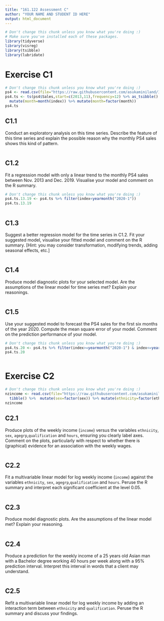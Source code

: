---
title: "161.122 Assessment C"
author: "YOUR NAME AND STUDENT ID HERE"
output: html_document
---

```{r setup general, message=FALSE}
# Don't change this chunk unless you know what you're doing :)
# Make sure you've installed each of these packages.
library(tidyverse)
library(visreg)
library(tsibble)
library(lubridate)
```

# Exercise C1

```{r setup c1}
# Don't change this chunk unless you know what you're doing :)
ps4 <- read.csv(file="https://raw.githubusercontent.com/asukaminiland/161122/master/ConsoleSales.csv")
ps4.ts <- ts(ps4$Sales,start=c(2013,11),frequency=12) %>% as_tsibble() %>% mutate(time=1:n()) %>%
  mutate(month=month(index)) %>% mutate(month=factor(month)) 
ps4.ts
```

## C1.1 
Conduct an exploratory analysis on this time series. Describe the feature of this time series and explain the possible reason why the monthly PS4 sales shows this kind of pattern.

```{r solution c1.1}

```

## C1.2
Fit a regression model with only a linear trend to the monthly PS4 sales between Nov. 2013 and Dec. 2019. Visualise your model and comment on the R summary.

```{r setup c1.2}
# Don't change this chunk unless you know what you're doing :)
ps4.ts.13.19 <- ps4.ts %>% filter(index<yearmonth("2020-1"))
ps4.ts.13.19
```

```{r solution c1.2}

```

## C1.3 
Suggest a better regression model for the time series in C1.2. Fit your suggested model, visualise your fitted model and comment on the R summary. [Hint: you may consider transformation, modifying trends, adding seasonal effects, etc.]

```{r solution c1.3}

```

## C1.4
Produce model diagnostic plots for your selected model. Are the assumptions of the linear model for time series met?  Explain your reasonings. 

```{r solution c1.4}

```

## C1.5 
Use your suggested model to forecast the PS4 sales for the first six months of the year
2020. Compute the mean square error of your model. Comment on the prediction
performance of your model. 

```{r setup c1.5}
# Don't change this chunk unless you know what you're doing :)
ps4.ts.20 <- ps4.ts %>% filter(index>=yearmonth("2020-1") & index<=yearmonth("2020-6"))
ps4.ts.20
```

```{r solution c1.5}

```

# Exercise C2

```{r setup c2}
# Don't change this chunk unless you know what you're doing :)
nzincome <- read.csv(file="https://raw.githubusercontent.com/asukaminiland/161122/master/NZIncomes11.csv") %>% 
  tibble() %>%  mutate(sex=factor(sex)) %>% mutate(ethnicity=factor(ethnicity)) 
nzincome
```

## C2.1

Produce plots of the weekly income (`income`) versus the variables `ethnicity`, `sex`, `agegrp`,`qualification` and `hours`, ensuring you clearly label axes. Comment on the plots, particularly with respect to whether there is (graphical) evidence for an association with the weekly wages.

```{r solution c2.1}

```

## C2.2

Fit a multivariable linear model for log weekly income (`income`) against the variables `ethnicity`, `sex`, `agegrp`,`qualification` and `hours`.  Peruse the R summary and interpret each significant coefficient at the level 0.05.

```{r solution c2.2}

```

## C2.3

Produce model diagnostic plots. Are the assumptions of the linear model met? Explain your reasoning.

```{r solution c2.3}

```

## C2.4

Produce a prediction for the weekly income of a 25 years old Asian man with a Bachelor degree working 40 hours per week along with a 95% prediction interval. Interpret this interval in words that a client may understand.

```{r solution c2.4}

```

## C2.5

Refit a multivariable linear model for log weekly income by adding an interaction term between `ethnicity` and `qualification`. Peruse the R summary and discuss your findings.

```{r solution c2.5}

```
